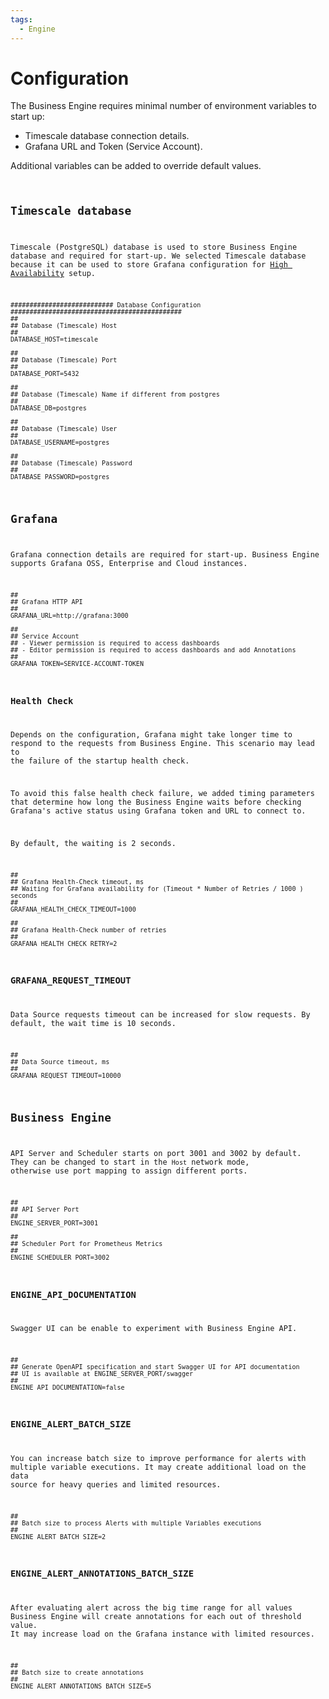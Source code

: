 ```yaml
---
tags:
  - Engine
---
```



# Configuration

The Business Engine requires minimal number of environment variables to start up:

- Timescale database connection details.
- Grafana URL and Token (Service Account).

Additional variables can be added to override default values.

<Code
  url="https://github.com/VolkovLabs/business-intelligence/blob/main/.env"
  language="shell"
/>

## Timescale database

Timescale (PostgreSQL) database is used to store Business Engine database and required for start-up. We selected Timescale database because it can be used to store Grafana configuration for [High Availability](../../high-availability) setup.

```shell
########################### Database Configuration #############################################
##
## Database (Timescale) Host
##
DATABASE_HOST=timescale

##
## Database (Timescale) Port
##
DATABASE_PORT=5432

##
## Database (Timescale) Name if different from postgres
##
DATABASE_DB=postgres

##
## Database (Timescale) User
##
DATABASE_USERNAME=postgres

##
## Database (Timescale) Password
##
DATABASE_PASSWORD=postgres
```

## Grafana

Grafana connection details are required for start-up. Business Engine supports Grafana OSS, Enterprise and Cloud instances.

```shell
##
## Grafana HTTP API
##
GRAFANA_URL=http://grafana:3000

##
## Service Account
## - Viewer permission is required to access dashboards
## - Editor permission is required to access dashboards and add Annotations
##
GRAFANA_TOKEN=SERVICE-ACCOUNT-TOKEN
```

### Health Check

Depends on the configuration, Grafana might take longer time to respond to the requests from Business Engine. This scenario may lead to the failure of the startup health check.

To avoid this false health check failure, we added timing parameters that determine how long the Business Engine waits before checking Grafana's active status using Grafana token and URL to connect to.

By default, the waiting is 2 seconds.

```shell
##
## Grafana Health-Check timeout, ms
## Waiting for Grafana availability for (Timeout * Number of Retries / 1000 ) seconds
##
GRAFANA_HEALTH_CHECK_TIMEOUT=1000

##
## Grafana Health-Check number of retries
##
GRAFANA_HEALTH_CHECK_RETRY=2
```

### GRAFANA_REQUEST_TIMEOUT

Data Source requests timeout can be increased for slow requests. By default, the wait time is 10 seconds.

```shell
##
## Data Source timeout, ms
##
GRAFANA_REQUEST_TIMEOUT=10000
```

## Business Engine

API Server and Scheduler starts on port 3001 and 3002 by default. They can be changed to start in the `Host` network mode, otherwise use port mapping to assign different ports.

```shell
##
## API Server Port
##
ENGINE_SERVER_PORT=3001

##
## Scheduler Port for Prometheus Metrics
##
ENGINE_SCHEDULER_PORT=3002
```

### ENGINE_API_DOCUMENTATION

Swagger UI can be enable to experiment with Business Engine API.

```shell
##
## Generate OpenAPI specification and start Swagger UI for API documentation
## UI is available at ENGINE_SERVER_PORT/swagger
##
ENGINE_API_DOCUMENTATION=false
```

### ENGINE_ALERT_BATCH_SIZE

You can increase batch size to improve performance for alerts with multiple variable executions. It may create additional load on the data source for heavy queries and limited resources.

```shell
##
## Batch size to process Alerts with multiple Variables executions
##
ENGINE_ALERT_BATCH_SIZE=2
```

### ENGINE_ALERT_ANNOTATIONS_BATCH_SIZE

After evaluating alert across the big time range for all values Business Engine will create annotations for each out of threshold value. It may increase load on the Grafana instance with limited resources.

```shell
##
## Batch size to create annotations
##
ENGINE_ALERT_ANNOTATIONS_BATCH_SIZE=5
```

